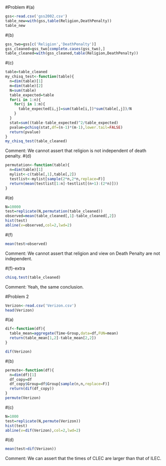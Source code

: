 #Problem
#(a)
```{r}
gss<-read.csv('gss2002.csv')
table_new=with(gss,table(Religion,DeathPenalty))
table_new
```
#(b)
```{r}
gss_two=gss[c('Religion','DeathPenalty')]
gss_cleaned=gss_two[complete.cases(gss_two),]
table_cleaned=with(gss_cleaned,table(Religion,DeathPenalty))
```
#(c)
```{r}
table=table_cleaned
my_chisq_test<-function(table){
  n=dim(table)[1]
  m=dim(table)[2]
  N=sum(table)
  table_expected=table
  for(i in 1:n){
    for(j in 1:m){
      table_expected[i,j]=sum(table[i,])*sum(table[,j])/N
    }
  }
  stat=sum((table-table_expected)^2/table_expected)
  pvalue=pchisq(stat,df=(n-1)*(m-1),lower.tail=FALSE)
  return(pvalue)
}
my_chisq_test(table_cleaned)
```
Comment: We cannot assert that religion is not independent of death penalty.
#(d)
```{r}
permutation<-function(table){
  n=dim(table)[1]
  mylist<-c(table[,1],table[,2])
  testlist<-mylist[sample(2*n,2*n,replace=F)]
  return(mean(testlist[1:n]-testlist[(n+1):(2*n)]))
}
```

#(e)
```{r}
N=10000
test=replicate(N,permutation(table_cleaned))
observed=mean(table_cleaned[,1]-table_cleaned[,2])
hist(test)
abline(v=observed,col=2,lwd=2)
```
#(f)
```{r}
mean(test>observed)
```
Comment: We cannot assert that religion and view on Death Penalty are not independent.

#(f)-extra
```{r}
chisq.test(table_cleaned)
```
Comment: Yeah, the same conclusion.

#Problem 2
```{r}
Verizon<-read.csv('Verizon.csv')
head(Verizon)
```

#(a)
```{r}
dif<-function(df){
  table_mean=aggregate(Time~Group,data=df,FUN=mean)
  return(table_mean[1,2]-table_mean[2,2])
}

dif(Verizon)
```
#(b)
```{r}
permute<-function(df){
  n=dim(df)[1]
  df_copy=df
  df_copy$Group=df$Group[sample(n,n,replace=F)]
  return(dif(df_copy))
}
permute(Verizon)
```
#(c)
```{r}
N=1000
test=replicate(N,permute(Verizon))
hist(test)
abline(v=dif(Verizon),col=2,lwd=2)
```
#(d)
```{r}
mean(test>dif(Verizon))
```
Comment: We can assert that the times of CLEC are larger than that of ILEC.